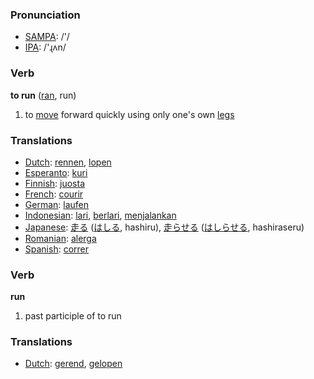 === Pronunciation ===
*[[w:SAMPA|SAMPA]]: /'/
*[[w:IPA|IPA]]: /'ɻʌn/

=== Verb ===

'''to run''' ([[ran]], run)

# to [[move]] forward quickly using only one's own [[leg]]s

=== Translations ===
*[[Dutch]]: [[rennen]], [[lopen]]
*[[Esperanto]]: [[kuri]]
*[[Finnish]]: [[juosta]]
*[[French]]: [[courir]]
*[[German]]: [[laufen]]
*[[Indonesian]]: [[lari]], [[lari|berlari]], [[jalan|menjalankan]]
*[[Japanese]]: [[走る]] ([[はしる]], hashiru), [[走らせる]] ([[はしらせる]], hashiraseru)
*[[Romanian]]: [[alerga]]
*[[Spanish]]: [[correr]]


=== Verb ===

'''run'''

# past participle of to run

=== Translations ===
*[[Dutch]]: [[gerend]], [[gelopen]]